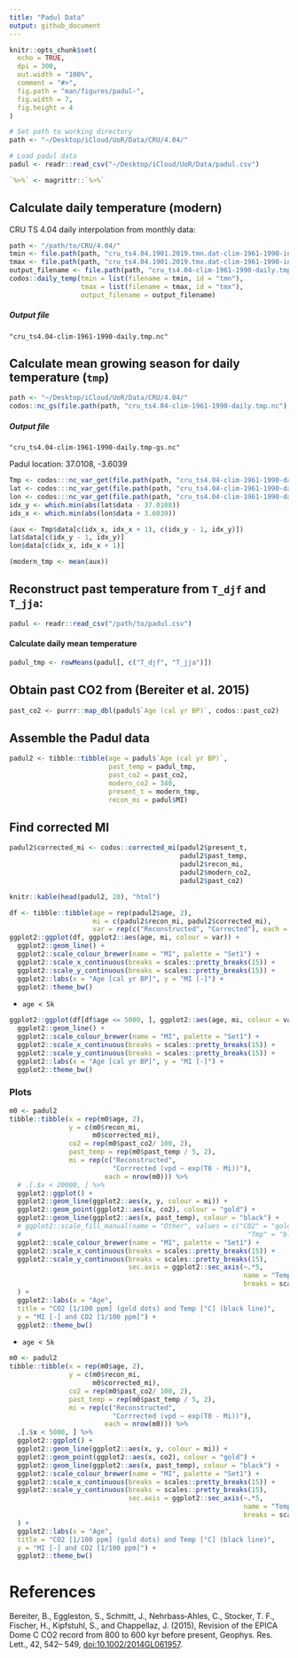 ```yaml
---
title: "Padul Data"
output: github_document
---
```


```r
knitr::opts_chunk$set(
  echo = TRUE,
  dpi = 300, 
  out.width = "100%",
  comment = "#>",
  fig.path = "man/figures/padul-",
  fig.width = 7,
  fig.height = 4
)

# Set path to working directory
path <- "~/Desktop/iCloud/UoR/Data/CRU/4.04/"

# Load padul data
padul <- readr::read_csv("~/Desktop/iCloud/UoR/Data/padul.csv")

`%>%` <- magrittr::`%>%`
```

## Calculate daily temperature (modern)

CRU TS 4.04 daily interpolation from monthly data:

```r
path <- "/path/to/CRU/4.04/"
tmin <- file.path(path, "cru_ts4.04.1901.2019.tmn.dat-clim-1961-1990-int.nc")
tmax <- file.path(path, "cru_ts4.04.1901.2019.tmx.dat-clim-1961-1990-int.nc")
output_filename <- file.path(path, "cru_ts4.04-clim-1961-1990-daily.tmp.nc")
codos::daily_temp(tmin = list(filename = tmin, id = "tmn"),
                  tmax = list(filename = tmax, id = "tmx"),
                  output_filename = output_filename)
```

##### Output file
```
"cru_ts4.04-clim-1961-1990-daily.tmp.nc"
```

## Calculate mean growing season for daily temperature (`tmp`)
```r
path <- "~/Desktop/iCloud/UoR/Data/CRU/4.04/"
codos::nc_gs(file.path(path, "cru_ts4.04-clim-1961-1990-daily.tmp.nc"), "tmp", thr = 0, cpus = 10)
```

##### Output file
```
"cru_ts4.04-clim-1961-1990-daily.tmp-gs.nc"
```

Padul location: 37.0108, -3.6039

```r
Tmp <- codos:::nc_var_get(file.path(path, "cru_ts4.04-clim-1961-1990-daily.tmp-gs.nc"), "tmp")
lat <- codos:::nc_var_get(file.path(path, "cru_ts4.04-clim-1961-1990-daily.tmp-gs.nc"), "lat")
lon <- codos:::nc_var_get(file.path(path, "cru_ts4.04-clim-1961-1990-daily.tmp-gs.nc"), "lon")
idx_y <- which.min(abs(lat$data - 37.0108))
idx_x <- which.min(abs(lon$data + 3.6039))

(aux <- Tmp$data[c(idx_x, idx_x + 1), c(idx_y - 1, idx_y)])
lat$data[c(idx_y - 1, idx_y)]
lon$data[c(idx_x, idx_x + 1)]

(modern_tmp <- mean(aux))
```

## Reconstruct past temperature from `T_djf` and `T_jja`:
```r
padul <- readr::read_csv("/path/to/padul.csv")
```

#### Calculate daily mean temperature
```r
padul_tmp <- rowMeans(padul[, c("T_djf", "T_jja")])
```

## Obtain past CO2 from (Bereiter et al. 2015)

```r
past_co2 <- purrr::map_dbl(padul$`Age (cal yr BP)`, codos::past_co2)
```

## Assemble the Padul data
```r
padul2 <- tibble::tibble(age = padul$`Age (cal yr BP)`,
                         past_temp = padul_tmp,
                         past_co2 = past_co2,
                         modern_co2 = 340,
                         present_t = modern_tmp, 
                         recon_mi = padul$MI)

```

## Find corrected MI
```r
padul2$corrected_mi <- codos::corrected_mi(padul2$present_t,
                                           padul2$past_temp,
                                           padul2$recon_mi,
                                           padul2$modern_co2,
                                           padul2$past_co2)

knitr::kable(head(padul2, 20), "html")
```

```r
df <- tibble::tibble(age = rep(padul2$age, 2),
                     mi = c(padul2$recon_mi, padul2$corrected_mi),
                     var = rep(c("Reconstructed", "Corrected"), each = nrow(padul2)))
ggplot2::ggplot(df, ggplot2::aes(age, mi, colour = var)) +
  ggplot2::geom_line() +
  ggplot2::scale_colour_brewer(name = "MI", palette = "Set1") + 
  ggplot2::scale_x_continuous(breaks = scales::pretty_breaks(15)) +
  ggplot2::scale_y_continuous(breaks = scales::pretty_breaks(15)) +
  ggplot2::labs(x = "Age [cal yr BP]", y = "MI [-]") +
  ggplot2::theme_bw()
```

- `age < 5k`

```r
ggplot2::ggplot(df[df$age <= 5000, ], ggplot2::aes(age, mi, colour = var)) +
  ggplot2::geom_line() +
  ggplot2::scale_colour_brewer(name = "MI", palette = "Set1") + 
  ggplot2::scale_x_continuous(breaks = scales::pretty_breaks(15)) +
  ggplot2::scale_y_continuous(breaks = scales::pretty_breaks(15)) +
  ggplot2::labs(x = "Age [cal yr BP]", y = "MI [-]") +
  ggplot2::theme_bw()
```


### Plots
```r
m0 <- padul2
tibble::tibble(x = rep(m0$age, 2),
               y = c(m0$recon_mi,
                     m0$corrected_mi),
               co2 = rep(m0$past_co2/ 100, 2),
               past_temp = rep(m0$past_temp / 5, 2),
               mi = rep(c("Reconstructed",
                          "Corrrected (vpd ~ exp(T0 - Mi))"),
                        each = nrow(m0))) %>%
  # .[.$x < 20000, ] %>%
  ggplot2::ggplot() +
  ggplot2::geom_line(ggplot2::aes(x, y, colour = mi)) +
  ggplot2::geom_point(ggplot2::aes(x, co2), colour = "gold") +
  ggplot2::geom_line(ggplot2::aes(x, past_temp), colour = "black") +
  # ggplot2::scale_fill_manual(name = "Other", values = c("CO2" = "gold",
  #                                                         "Tmp" = "black")) +
  ggplot2::scale_colour_brewer(name = "MI", palette = "Set1") +
  ggplot2::scale_x_continuous(breaks = scales::pretty_breaks(15)) +
  ggplot2::scale_y_continuous(breaks = scales::pretty_breaks(15),
                              sec.axis = ggplot2::sec_axis(~.*5,
                                                           name = "Temp [°C]",
                                                           breaks = scales::pretty_breaks(15))
  ) +
  ggplot2::labs(x = "Age",
  title = "CO2 [1/100 ppm] (gold dots) and Temp [°C] (black line)",
  y = "MI [-] and CO2 [1/100 ppm]") +
  ggplot2::theme_bw()
```

- `age < 5k`

```r
m0 <- padul2
tibble::tibble(x = rep(m0$age, 2),
               y = c(m0$recon_mi,
                     m0$corrected_mi),
               co2 = rep(m0$past_co2/ 100, 2),
               past_temp = rep(m0$past_temp / 5, 2),
               mi = rep(c("Reconstructed",
                          "Corrrected (vpd ~ exp(T0 - Mi))"),
                        each = nrow(m0))) %>%
  .[.$x < 5000, ] %>%
  ggplot2::ggplot() +
  ggplot2::geom_line(ggplot2::aes(x, y, colour = mi)) +
  ggplot2::geom_point(ggplot2::aes(x, co2), colour = "gold") +
  ggplot2::geom_line(ggplot2::aes(x, past_temp), colour = "black") +
  ggplot2::scale_colour_brewer(name = "MI", palette = "Set1") +
  ggplot2::scale_x_continuous(breaks = scales::pretty_breaks(15)) +
  ggplot2::scale_y_continuous(breaks = scales::pretty_breaks(15),
                              sec.axis = ggplot2::sec_axis(~.*5,
                                                           name = "Temp [°C]",
                                                           breaks = scales::pretty_breaks(15))
  ) +
  ggplot2::labs(x = "Age",
  title = "CO2 [1/100 ppm] (gold dots) and Temp [°C] (black line)",
  y = "MI [-] and CO2 [1/100 ppm]") +
  ggplot2::theme_bw()
```

# References

Bereiter, B., Eggleston, S., Schmitt, J., Nehrbass‐Ahles, C., Stocker, T. F.,
Fischer, H., Kipfstuhl, S., and Chappellaz, J. (2015), Revision of the EPICA
Dome C CO2 record from 800 to 600 kyr before present, Geophys. Res. Lett., 
42, 542– 549, <doi:10.1002/2014GL061957>.
